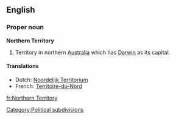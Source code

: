 {{wikipedia}}
==English==

===Proper noun===
'''Northern Territory'''

# Territory in northern [[Australia]] which has [[Darwin]] as its capital.

====Translations====

*Dutch: [[Noordelijk Territorium]]
*French: [[Territoire-du-Nord]] {{m}}

[[Category:Political subdivisions]]

[[fr:Northern Territory]]